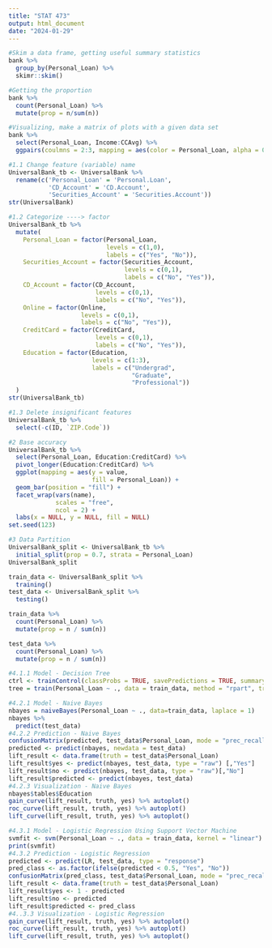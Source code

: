 ---
title: "STAT 473"
output: html_document
date: "2024-01-29"
---

```{r Lec 1}
#Skim a data frame, getting useful summary statistics
bank %>%
  group_by(Personal_Loan) %>%
  skimr::skim() 

#Getting the proportion 
bank %>% 
  count(Personal_Loan) %>% 
  mutate(prop = n/sum(n))

#Visualizing, make a matrix of plots with a given data set  
bank %>% 
  select(Personal_Loan, Income:CCAvg) %>% 
  ggpairs(coulmns = 2:3, mapping = aes(color = Personal_Loan, alpha = 0.5))
```

```{r Lec 2}
#1.1 Change feature (variable) name
UniversalBank_tb <- UniversalBank %>% 
  rename(c('Personal_Loan' = 'Personal.Loan', 
           'CD_Account' = 'CD.Account', 
           'Securities_Account' = 'Securities.Account'))
str(UniversalBank)

#1.2 Categorize ----> factor 
UniversalBank_tb %>% 
  mutate(
    Personal_Loan = factor(Personal_Loan, 
                           levels = c(1,0), 
                           labels = c("Yes", "No")), 
    Securities_Account = factor(Securities_Account, 
                                levels = c(0,1), 
                                labels = c("No", "Yes")), 
    CD_Account = factor(CD_Account, 
                        levels = c(0,1), 
                        labels = c("No", "Yes")), 
    Online = factor(Online, 
                    levels = c(0,1), 
                    labels = c("No", "Yes")), 
    CreditCard = factor(CreditCard,
                        levels = c(0,1), 
                        labels = c("No", "Yes")), 
    Education = factor(Education, 
                       levels = c(1:3), 
                       labels = c("Undergrad", 
                                  "Graduate", 
                                  "Professional"))
  )
str(UniversalBank_tb)

#1.3 Delete insignificant features 
UniversalBank_tb %>%
  select(-c(ID, `ZIP.Code`))

#2 Base accuracy 
UniversalBank_tb %>% 
  select(Personal_Loan, Education:CreditCard) %>% 
  pivot_longer(Education:CreditCard) %>% 
  ggplot(mapping = aes(y = value, 
                       fill = Personal_Loan)) + 
  geom_bar(position = "fill") + 
  facet_wrap(vars(name), 
             scales = "free", 
             ncol = 2) + 
  labs(x = NULL, y = NULL, fill = NULL)
set.seed(123)

#3 Data Partition
UniversalBank_split <- UniversalBank_tb %>% 
  initial_split(prop = 0.7, strata = Personal_Loan)
UniversalBank_split

train_data <- UniversalBank_split %>% 
  training()
test_data <- UniversalBank_split %>% 
  testing()

train_data %>% 
  count(Personal_Loan) %>% 
  mutate(prop = n / sum(n))

test_data %>% 
  count(Personal_Loan) %>% 
  mutate(prop = n / sum(n))
```

```{r}
#4.1.1 Model - Decision Tree
ctrl <- trainControl(classProbs = TRUE, savePredictions = TRUE, summaryFunction = twoClassSummary)
tree = train(Personal_Loan ~ ., data = train_data, method = "rpart", trControl = ctrl, metric="ROC")

#4.2.1 Model - Naive Bayes  
nbayes = naiveBayes(Personal_Loan ~ ., data=train_data, laplace = 1)
nbayes %>% 
  predict(test_data)
#4.2.2 Prediction - Naive Bayes
confusionMatrix(predicted, test_data$Personal_Loan, mode = "prec_recall")
predicted <- predict(nbayes, newdata = test_data)
lift_result <- data.frame(truth = test_data$Personal_Loan)
lift_result$yes <- predict(nbayes, test_data, type = "raw") [,"Yes"]
lift_result$no <- predict(nbayes, test_data, type = "raw")[,"No"]
lift_result$predicted <- predict(nbayes, test_data)
#4.2.3 Visualization - Naive Bayes
nbayes$tables$Education
gain_curve(lift_result, truth, yes) %>% autoplot()
roc_curve(lift_result, truth, yes) %>% autoplot() 
lift_curve(lift_result, truth, yes) %>% autoplot()

#4.3.1 Model - Logistic Regression Using Support Vector Machine 
svmfit <- svm(Personal_Loan ~ ., data = train_data, kernel = "linear")
print(svmfit)
#4.3.2 Prediction - Logistic Regression
predicted <- predict(LR, test_data, type = "response")
pred_class <- as.factor(ifelse(predicted < 0.5, "Yes", "No"))
confusionMatrix(pred_class, test_data$Personal_Loan, mode = "prec_recall")
lift_result <- data.frame(truth = test_data$Personal_Loan)
lift_result$yes <- 1 - predicted
lift_result$no <- predicted
lift_result$predicted <- pred_class
#4..3.3 Visualization - Logistic Regression
gain_curve(lift_result, truth, yes) %>% autoplot()
roc_curve(lift_result, truth, yes) %>% autoplot() 
lift_curve(lift_result, truth, yes) %>% autoplot()
```